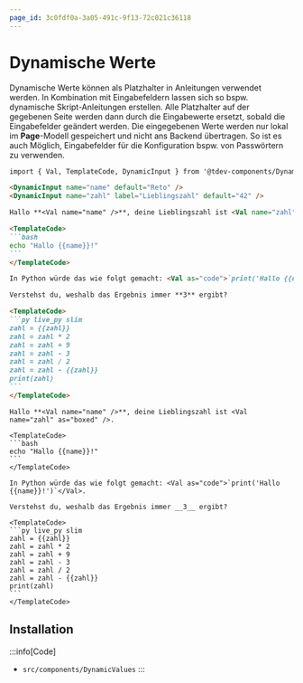 ```yaml
---
page_id: 3c0fdf0a-3a05-491c-9f13-72c021c36118
---
```



# Dynamische Werte

Dynamische Werte können als Platzhalter in Anleitungen verwendet werden. In Kombination mit Eingabefeldern lassen sich so bspw. dynamische Skript-Anleitungen erstellen. Alle Platzhalter auf der gegebenen Seite werden dann durch die Eingabewerte ersetzt, sobald die Eingabefelder geändert werden. Die eingegebenen Werte werden nur lokal im **Page**-Modell gespeichert und nicht ans Backend übertragen. So ist es auch Möglich, Eingabefelder für die Konfiguration bspw. von Passwörtern zu verwenden.

````md
import { Val, TemplateCode, DynamicInput } from '@tdev-components/DynamicValues';

<DynamicInput name="name" default="Reto" />
<DynamicInput name="zahl" label="Lieblingszahl" default="42" />

Hallo **<Val name="name" />**, deine Lieblingszahl ist <Val name="zahl" as="boxed" />.

<TemplateCode>
```bash
echo "Hallo {{name}}!"
```
</TemplateCode>

In Python würde das wie folgt gemacht: <Val as="code">`print('Hallo {{name}}!')`</Val>.

Verstehst du, weshalb das Ergebnis immer **3** ergibt?

<TemplateCode>
```py live_py slim
zahl = {{zahl}}
zahl = zahl * 2
zahl = zahl + 9
zahl = zahl - 3
zahl = zahl / 2
zahl = zahl - {{zahl}}
print(zahl)
```
</TemplateCode>
````

<BrowserWindow>
    <DynamicInput name="name" default="Reto" />
    <DynamicInput name="zahl" label="Lieblingszahl" default="42" />

    Hallo **<Val name="name" />**, deine Lieblingszahl ist <Val name="zahl" as="boxed" />.

    <TemplateCode>
    ```bash
    echo "Hallo {{name}}!"
    ```
    </TemplateCode>

    In Python würde das wie folgt gemacht: <Val as="code">`print('Hallo {{name}}!')`</Val>.

    Verstehst du, weshalb das Ergebnis immer __3__ ergibt?

    <TemplateCode>
    ```py live_py slim
    zahl = {{zahl}}
    zahl = zahl * 2
    zahl = zahl + 9
    zahl = zahl - 3
    zahl = zahl / 2
    zahl = zahl - {{zahl}}
    print(zahl)
    ```
    </TemplateCode>

</BrowserWindow>

## Installation

:::info[Code]

- `src/components/DynamicValues` :::
